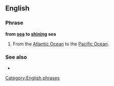 ==English==

===Phrase===
'''from [[sea]] to [[shining]] sea'''

# {{label|en|US}} From the [[Atlantic Ocean]] to the [[Pacific Ocean]].

===See also===
* {{l|en|manifest destiny}}

[[Category:English phrases]]